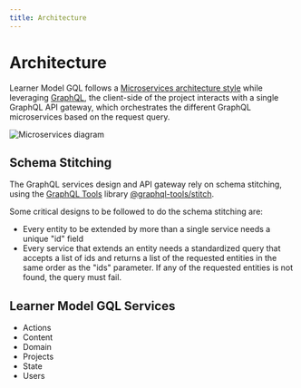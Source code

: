 ```yaml
---
title: Architecture
---
```


# Architecture

Learner Model GQL follows a [Microservices architecture style](https://docs.microsoft.com/en-us/azure/architecture/guide/architecture-styles/microservices) while leveraging [GraphQL](https://graphql.org), the client-side of the project interacts with a single GraphQL API gateway,
which orchestrates the different GraphQL microservices based on the request query.

![Microservices diagram](/microservices.png)

## Schema Stitching

The GraphQL services design and API gateway rely on schema stitching, using the [GraphQL Tools](https://www.graphql-tools.com/) library [@graphql-tools/stitch](https://www.graphql-tools.com/docs/schema-stitching/stitch-combining-schemas).

Some critical designs to be followed to do the schema stitching are:

- Every entity to be extended by more than a single service needs a unique "id" field
- Every service that extends an entity needs a standardized query that accepts a list of ids and returns a list of the requested entities in the same order as the "ids" parameter. If any of the requested entities is not found, the query must fail.

## Learner Model GQL Services

- Actions
- Content
- Domain
- Projects
- State
- Users
